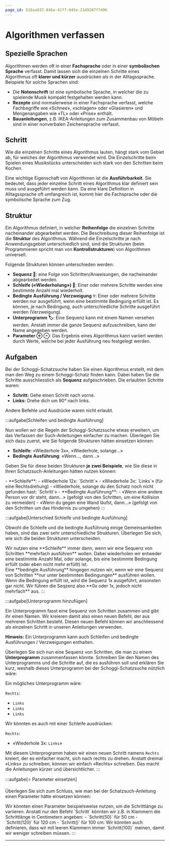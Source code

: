 ```yaml
---
page_id: 518aa037-846a-41f7-945e-2149287f7496
---
```


# Algorithmen verfassen
## Spezielle Sprachen
Algorithmen werden oft in einer **Fachsprache** oder in einer **symbolischen Sprache** verfasst. Damit lassen sich die einzelnen Schritte eines Algorithmus oft **klarer und kürzer** ausdrücken als in der Alltagssprache. Beispiele für solche Sprachen sind:

- Die **Notenschrift** ist eine symbolische Sprache, in welcher die zu spielende Musik kompakt festgehalten werden kann.
- **Rezepte** sind normalerweise in einer Fachsprache verfasst, welche Fachbegriffe wie «Schnee», «schlagen» oder «Glasieren» und Mengenangaben wie «TL» oder «Prise» enthält.
- **Bauanleitungen**, z.B. IKEA-Anleitungen zum Zusammenbau von Möbeln sind in einer nonverbalen Zeichensprache verfasst.

## Schritt
Wie die einzelnen Schritte eines Algorithmus lauten, hängt stark vom Gebiet ab, für welches der Algorithmus verwendet wird. Die Einzelschritte beim Spielen eines Musikstücks unterscheiden sich stark von den Schritten beim Kochen.

Eine wichtige Eigenschaft von Algorithmen ist die **Ausführbarkeit**. Sie bedeutet, dass jeder einzelne Schritt eines Algorithmus klar definiert sein muss und ausgeführt werden kann. Da eine klare Definition in Alltagssprache oft umfangreich ist, kommt hier die Fachsprache oder die symbolische Sprache zum Zug.

## Struktur
Ein Algorithmus definiert, in welcher **Reihenfolge** die einzelnen Schritte nacheinander abgearbeitet werden. Die Beschreibung dieser Reihenfolge ist die **Struktur** des Algorithmus. Während die Einzelschritte je nach Anwendungsgebiet unterschiedlich sind, sind die Strukturen (beim Programmieren spricht man von **Kontrollstrukturen**) von Algorithmen universell.

Folgende Strukturen können unterschieden werden:
- **Sequenz 👣**: eine Folge von Schritten/Anweisungen, die nacheinander abgearbeitet werden.
- **Schleife («Wiederholung») 🔁**: Einer oder mehrere Schritte werden eine bestimmte Anzahl mal wiederholt.
- **Bedingte Ausführung / Verzweigung ⑂**: Einer oder mehrere Schritte werden nur ausgeführt, wenn eine bestimmte Bedingung erfüllt ist. Es können, je nach Bedingung, auch unterschiedliche Schritte ausgeführt werden (Verzweigung).
- **Unterprogramm 🏷**: Eine Sequenz kann mit einem Namen versehen werden. Anstatt immer die ganze Sequenz aufzuschreiben, kann der Name angegeben werden.
- **Parameter ⊕ ⊖**: Das Ergebnis eines Algorithmus kann variiert werden durch Werte, welche bei jeder Ausführung neu festgelegt werden.

## Aufgaben
Bei der Schoggi-Schatzsuche haben Sie einen Algorithmus erstellt, mit dem man den Weg zu einem Schoggi-Schatz finden kann. Dabei haben Sie die Schritte ausschliesslich als **Sequenz** aufgeschrieben. Die erlaubten Schritte waren:
- **Schritt:** Gehe einen Schritt nach vorne.
- **Links:** Drehe dich um 90° nach links.

Andere Befehle und Ausdrücke waren nicht erlaubt.

:::aufgabe[Schleifen und bedingte Ausführung]
<TaskState id="1a4b4991-a93d-4612-87be-1ab95286bb6a" />

Nun wollen wir die Regeln der Schoggi-Schatzsuche etwas erweitern, um das Verfassen der Such-Anleitungen einfacher zu machen. Überlegen Sie sich dazu zuerst, wie Sie folgende Strukturen hätten einsetzen können:
- **Schleife**: «Wiederhole 3x», «Wiederhole, solange…»
- **Bedingte Ausführung**: «Wenn…, dann…»

Geben Sie für diese beiden Strukturen **je zwei Beispiele**, wie Sie diese in Ihren Schatzsuch-Anleitungen hätten nutzen können:

<QuillV2 id="5f7839e3-af36-4ce1-a22f-55ff2f0a3945" />

<Solution id="354146b6-3410-40ca-b8c2-298b2dda5c85">
- **Schleife**:
  - «Wiederhole 12x: `Schritt`»
  - «Wiederhole 3x: `Links`» (für eine Rechtsdrehung)
  - «Wiederhole, solange du den Schatz noch nicht gefunden hast: `Schritt`»
- **Bedingte Ausführung**:
  - «Wenn eine andere Person vor dir steht, dann…» (gefolgt von den Schritten, um eine Kollision zu vermeiden)
  - «Wenn du gegen eine Wand läufst, dann…» (gefolgt von den Schritten um das Hindernis zu umgehen)
</Solution>
:::

:::aufgabe[Unterschied Schleife und bedingte Ausführung]
<TaskState id="c8d28f14-c1f5-4a1d-9e56-ee328709e5a6" />

Obwohl die Schleife und die bedingte Ausführung einige Gemeinsamkeiten haben, sind das zwei sehr unterschiedliche Strukturen. Überlegen Sie sich, wie sich die beiden Strukturen unterscheiden.

<QuillV2 id="ce1de055-ee3f-42e9-8111-3b3f2c24ec9c" />

<Solution id="068081ff-e376-4b91-a914-5245fc70f7b0">
Wir nutzen eine **Schleife** immer dann, wenn wir eine Sequenz von Schritten **mehrfach ausführen** wollen. Dabei wiederholen wir entweder eine bestimmte Anzahl Mal, oder solange, bis eine bestimmte Bedingung erfüllt (oder eben nicht mehr erfüllt) ist.
<br/>
Eine **bedingte Ausführung** hingegen nutzen wir, wenn wir eine Sequenz von Schritten **nur unter bestimmten Bedingungen** ausführen wollen. Wenn die Bedingung erfüllt ist, wird die Sequenz 1x ausgeführt, ansonsten gar nicht. Wir führen die Seqzenz also **0x oder 1x, jedoch nicht mehrfach** aus.
</Solution>
:::

:::aufgabe[Unterprogramm hinzufügen]
<TaskState id="fc3f3a69-882e-4248-bd3a-14f78a94b63b" />

Ein Unterprogramm fasst eine Sequenz von Schritten zusammen und gibt ihr einen Namen. Wir kreieren damit also einen neuen Befehl, der aus mehreren Schritten besteht. Diesen neuen Befehl können wir anschliessend als einzelnen Schritt in unseren Anleitungen verwenden.

**Hinweis:** Ein Unterprogramm kann auch Schleifen und bedingte Ausführungen / Verzweigungen enthalten.

Überlegen Sie sich nun eine Sequenz von Schritten, die man zu einem **Unterprogramm** zusammenfassen könnte. Schreiben Sie den Namen des Unterprogramms und die Schritte auf, die es ausführen soll und erklären Sie kurz, weshalb dieses Unterprogramm bei der Schoggi-Schatzsuche nützlich wäre:

<QuillV2 id="da92c3e6-5f84-40f3-a9da-6a59c6775bcf" />

<Solution id="8a3ab17f-a2f5-4ebc-ae61-d886807a02dd">
Ein mögliches Unterprogramm wäre:

`Rechts`:
- `Links`
- `Links`
- `Links`

Wir könnten es auch mit einer Schleife ausdrücken:

`Rechts`:
- «Wiederhole 3x: `Links`»

Mit diesem Unterprogramm haben wir einen neuen Schritt namens `Rechts` kreiert, der es einfacher macht, sich nach rechts zu drehen. Anstatt dreimal «Links» zu schreiben, können wir einfach «Rechts» schreiben. Das macht die Anleitungen kürzer und übersichtlicher.
</Solution>
:::

:::aufgabe[⭐️ Parameter einsetzen]
<TaskState id="cd7b43b6-c925-419c-8b87-8e2294f7b230" />

Überlegen Sie sich zum Schluss, wie man bei der Schatzsuch-Anleitung einen Parameter hätte einsetzen können:

<QuillV2 id="b0c1d8f6-3e4a-4c5b-9f7e-8d5f0c1a2b3c" />

<Solution id="c45f8341-4563-46ba-b819-d13ff96d8f61">
Wir könnten einen Parameter beispielsweise nutzen, um die Schrittlänge zu variieren. Anstatt nur den Befehl `Schritt` könnten wir z.B. in Klammern die Schrittlänge in Centimetern angeben:
- `Schritt(50)` für 50 cm
- `Schritt(120)` für 120 cm
- `Schritt()` für 100 cm: Wir könnten auch definieren, dass wir mit leeren Klammern immer `Schritt(100)` meinen, damit wir weniger schreiben müssen.
</Solution>
:::

---